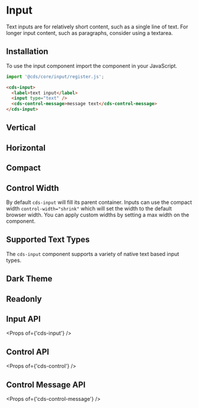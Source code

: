 
<Meta title="Forms/Input" />

# Input

Text inputs are for relatively short content, such as a single line of text. For
longer input content, such as paragraphs, consider using a textarea.

## Installation

To use the input component import the component in your JavaScript.

```typescript
import '@cds/core/input/register.js';
```

```html
<cds-input>
  <label>text input</label>
  <input type="text" />
  <cds-control-message>message text</cds-control-message>
</cds-input>
```

<Preview>
  <Story id="stories-input--input" />
</Preview>

## Vertical

<Preview>
  <Story id="stories-input--vertical" />
</Preview>

## Horizontal

<Preview>
  <Story id="stories-input--horizontal" />
</Preview>

## Compact

<Preview>
  <Story id="stories-input--compact" />
</Preview>

## Control Width

By default `cds-input` will fill its parent container. Inputs can use the compact
width `control-width="shrink"` which will set the width to the default browser width.
You can apply custom widths by setting a max width on the component.

<Preview>
  <Story id="stories-input--input-width" />
</Preview>

## Supported Text Types

The `cds-input` component supports a variety of native text based input types.

<Preview>
  <Story id="stories-input--supported-text-types" />
</Preview>

## Dark Theme

<Preview>
  <Story id="stories-input--dark-theme" />
</Preview>

## Readonly

<Preview>
  <Story id="stories-input--readonly" />
</Preview>

## Input API

<Props of={'cds-input'} />

## Control API

<Props of={'cds-control'} />

## Control Message API

<Props of={'cds-control-message'} />
